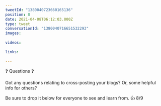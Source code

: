 ```yaml
---
tweetId: "1380040723660165136"
position: 8
date: 2021-04-08T06:12:03.000Z
type: tweet
conversationId: "1380040716651532293"
images:
  
videos:
  
links:
  
---
```

❓ Questions ❓

Got any questions relating to cross-posting your blogs? Or, some helpful info for others? 

Be sure to drop it below for everyone to see and learn from. 👍 8/9
